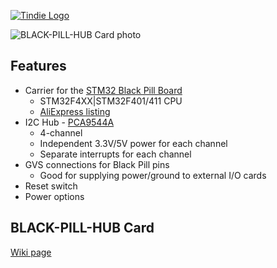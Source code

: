 <a href="https://www.tindie.com/products/land_boards/black-pill-hub-pcb-only/" >
<img src="http://land-boards.com/tindie/tindie-larges-v2.png" alt="Tindie Logo">
</img></a> 

<img src="http://land-boards.com/blwiki/images/c/c6/Black-Pill-Hub_P1383-720px.jpg" alt="BLACK-PILL-HUB Card photo"></img>

== Features ==

* Carrier for the [[STM32_Black_Pill|STM32 Black Pill Board]]
** STM32F4XX|STM32F401/411 CPU
** [https://www.aliexpress.com/item/4001098711269.html?spm=a2g0s.9042311.0.0.27424c4dqDjXsl AliExpress listing]
* I2C Hub - [https://www.ti.com/lit/ds/symlink/pca9544a.pdf PCA9544A]
** 4-channel
** Independent 3.3V/5V power for each channel
** Separate interrupts for each channel
* GVS connections for Black Pill pins
** Good for supplying power/ground to external I/O cards
* Reset switch
* Power options

== BLACK-PILL-HUB Card ==

[http://land-boards.com/blwiki/index.php?title=BLACK-PILL-HUB Wiki page]
